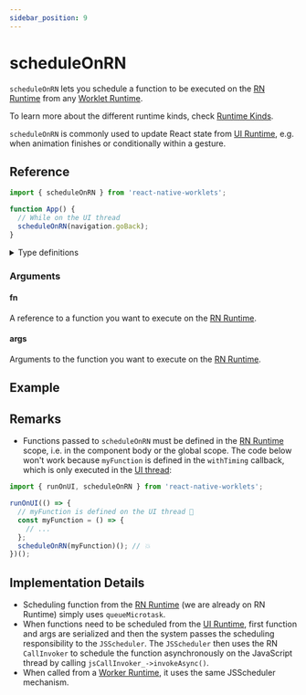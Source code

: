 ```yaml
---
sidebar_position: 9
---
```


# scheduleOnRN

`scheduleOnRN` lets you schedule a function to be executed on the [RN Runtime](/docs/fundamentals/glossary#react-native-runtime-rn-runtime) from any [Worklet Runtime](/docs/fundamentals/glossary#worklet-runtime).

To learn more about the different runtime kinds, check [Runtime Kinds](/docs/fundamentals/runtimeKinds).

`scheduleOnRN` is commonly used to update React state from [UI Runtime](/docs/fundamentals/glossary#ui-runtime), e.g. when animation finishes or conditionally within a gesture.

## Reference

```javascript
import { scheduleOnRN } from 'react-native-worklets';

function App() {
  // While on the UI thread
  scheduleOnRN(navigation.goBack);
}
```

<details>
<summary>Type definitions</summary>

```typescript
function scheduleOnRN<Args extends unknown[], ReturnValue>(
  fun:
    | ((...args: Args) => ReturnValue)
    | RemoteFunction<Args, ReturnValue>
    | WorkletFunction<Args, ReturnValue>,
  ...args: Args
): void
```

</details>

### Arguments

#### fn

A reference to a function you want to execute on the [RN Runtime](/docs/fundamentals/glossary#react-native-runtime-rn-runtime).

#### args

Arguments to the function you want to execute on the [RN Runtime](/docs/fundamentals/glossary#react-native-runtime-rn-runtime).

## Example


<InteractiveExample src={ScheduleOnRNsrc} component={ScheduleOnRN} />

## Remarks

- Functions passed to `scheduleOnRN` must be defined in the [RN Runtime](/docs/fundamentals/glossary#react-native-runtime-rn-runtime) scope, i.e. in the component body or the global scope. The code below won't work because `myFunction` is defined in the `withTiming` callback, which is only executed in the [UI thread](/docs/fundamentals/glossary#ui-thread):

<Indent>

```jsx
import { runOnUI, scheduleOnRN } from 'react-native-worklets';

runOnUI(() => {
  // myFunction is defined on the UI thread 🚨
  const myFunction = () => {
    // ...
  };
  scheduleOnRN(myFunction)(); // 💥
})();
```

</Indent>

## Implementation Details

- Scheduling function from the [RN Runtime](/docs/fundamentals/glossary#react-native-runtime-rn-runtime) (we are already on RN Runtime) simply
  uses `queueMicrotask`.
- When functions need to be scheduled from the [UI Runtime](/docs/fundamentals/glossary#ui-runtime), first function and
  args are serialized and then the system passes the scheduling responsibility
  to the `JSScheduler`. The `JSScheduler` then uses the RN `CallInvoker` to schedule
  the function asynchronously on the JavaScript thread by calling
  `jsCallInvoker_->invokeAsync()`.
- When called from a [Worker Runtime](/docs/fundamentals/runtimeKinds#worker-worklet-runtime---worker-runtime), it uses the same JSScheduler mechanism.
